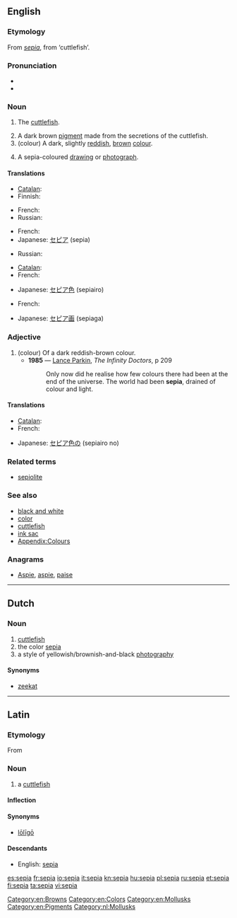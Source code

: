 ==English==
{{wikipedia}}

===Etymology===
From {{etyl|la}} ''[[#Latin|sepia]]'', from {{etyl|grc}} {{term|lang=grc|σηπία}} ‘cuttlefish’.

===Pronunciation===
* {{IPA|/ˈsiːpɪə/}}
* {{rhymes|iːpiə}}

===Noun===
{{en-noun}}

# {{archaic}} The [[cuttlefish]].
# A dark brown [[pigment]] made from the secretions of the cuttlefish.
# (colour) A dark, slightly [[red]]dish, [[brown]] [[color|colour]].
#: {{color panel|704214}}
# A sepia-coloured [[drawing]] or [[photograph]].

====Translations====

{{trans-top|cuttlefish}}
* [[Catalan]]: {{t|ca|sèpia|f}}
* Finnish: {{t-|fi|seepia}}
{{trans-mid}}
* French: {{t|fr|seiche|f}}
* Russian: {{t|ru|каракатица|f|sc=Cyrl|tr=karakática}}
{{trans-bottom}}

{{trans-top|pigment}}
* French: {{t|fr|sépia|m}}
* Japanese: [[セピア]] (sepia)
{{trans-mid}}
* Russian: {{t|ru|сепия|f|sc=Cyrl|tr=sépija}}
{{trans-bottom}}

{{trans-top|colour}}
* [[Catalan]]: {{t|ca|sèpia|m}}
* French: {{t|fr|sépia|m}}
{{trans-mid}}
* Japanese: [[セピア色]] (sepiairo)
{{trans-bottom}}

{{trans-top|drawing}}
* French: {{t|fr|sépia|m}}
{{trans-mid}}
* Japanese: [[セピア画]] (sepiaga)
{{trans-bottom}}

===Adjective===
{{en-adj}}

# (colour) Of a dark reddish-brown colour.
#* '''1985''' — [[w:Lance Parkin|Lance Parkin]], ''The Infinity Doctors'', p 209
#*: Only now did he realise how few colours there had been at the end of the universe.  The world had been '''sepia''', drained of colour and light.

====Translations====
{{trans-top|colour}}
* [[Catalan]]: {{t|ca|sèpia}}
* French: {{t|fr|sépia}}
{{trans-mid}}
* Japanese: [[セピア色]]の (sepiairo no)
{{trans-bottom}}

===Related terms===
* [[sepiolite]]

===See also===
* [[black and white]]
* [[color]]
* [[cuttlefish]]
* [[ink sac]]
* [[Appendix:Colours]]

===Anagrams===
* [[Aspie#English|Aspie]], [[aspie#English|aspie]], [[paise#English|paise]]

[[Category:en:Browns]]
[[Category:en:Colors]]
[[Category:en:Mollusks]]
[[Category:en:Pigments]]

----

==Dutch==
{{wikipedia|lang=nl}}

===Noun===
{{infl|nl|noun|g=g}}

# [[cuttlefish]]
# the color [[sepia#English|sepia]]
# a style of yellowish/brownish-and-black [[photography]]

====Synonyms====
* {{sense|cuttlefish}} [[zeekat]]

[[Category:nl:Mollusks]]

----

==Latin==

===Etymology===
From {{etyl|grc|la}} {{term|σηπία||tr=sēpia|lang=grc|sc=polytonic}}

===Noun===
{{la-noun|sēpia|sepiae|sēpiae|f|first}}

# a [[cuttlefish]]

====Inflection====
{{la-decl-1st|sepi|sēpi}}

====Synonyms====
* {{sense|cuttlefish}} [[loligo#Latin|lōlīgō]]

====Descendants====
* English: [[#English|sepia]]

[[es:sepia]]
[[fr:sepia]]
[[io:sepia]]
[[it:sepia]]
[[kn:sepia]]
[[hu:sepia]]
[[pl:sepia]]
[[ru:sepia]]
[[et:sepia]]
[[fi:sepia]]
[[ta:sepia]]
[[vi:sepia]]